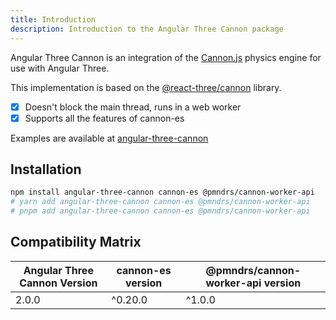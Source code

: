 ```yaml
---
title: Introduction
description: Introduction to the Angular Three Cannon package
---
```


Angular Three Cannon is an integration of the [Cannon.js](https://github.com/pmndrs/cannon-es) physics engine for use with Angular Three.

This implementation is based on the [@react-three/cannon](https://github.com/pmndrs/use-cannon) library.

- [x] Doesn't block the main thread, runs in a web worker
- [x] Supports all the features of cannon-es

Examples are available at [angular-three-cannon](https://demo.angularthree.org/cannon)

## Installation

```sh
npm install angular-three-cannon cannon-es @pmndrs/cannon-worker-api
# yarn add angular-three-cannon cannon-es @pmndrs/cannon-worker-api
# pnpm add angular-three-cannon cannon-es @pmndrs/cannon-worker-api
```

## Compatibility Matrix

| Angular Three Cannon Version | cannon-es version | @pmndrs/cannon-worker-api version |
| ---------------------------- | ----------------- | --------------------------------- |
| 2.0.0                        | ^0.20.0           | ^1.0.0                            |

